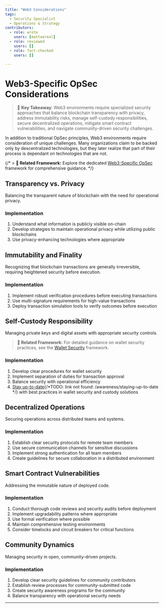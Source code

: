 ```yaml
---
title: "Web3 Considerations"
tags:
  - Security Specialist
  - Operations & Strategy
contributors:
  - role: wrote
    users: [mattaereal]
  - role: reviewed
    users: []
  - role: fact-checked
    users: []

---
```




<TagProvider>
<TagFilter />

# Web3-Specific OpSec Considerations

<TagList tags={frontmatter.tags} />
<AttributionList contributors={frontmatter.contributors} />

> 🔑 **Key Takeaway**: Web3 environments require specialized security approaches that balance blockchain transparency with privacy, address immutability risks, manage self-custody responsibilities, secure decentralized operations, mitigate smart contract vulnerabilities, and navigate community-driven security challenges.

In addition to traditional OpSec principles, Web3 environments require consideration of unique challenges. Many organizations claim to be backed only by descentralized technologies, but they later realize that part of their process is dependant on technologies that are not.

{/* > **🔗 Related Framework:** Explore the dedicated [Web3-Specific OpSec](../operational-security/web3-specific-opsec/) framework for comprehensive guidance. */}

## Transparency vs. Privacy

Balancing the transparent nature of blockchain with the need for operational privacy.

### Implementation

1. Understand what information is publicly visible on-chain
2. Develop strategies to maintain operational privacy while utilizing public blockchains
3. Use privacy-enhancing technologies where appropriate

## Immutability and Finality

Recognizing that blockchain transactions are generally irreversible, requiring heightened security before execution.

### Implementation

1. Implement robust verification procedures before executing transactions
2. Use multi-signature requirements for high-value transactions
3. Deploy transaction simulation tools to verify outcomes before execution

## Self-Custody Responsibility

Managing private keys and digital assets with appropriate security controls.

> **🔗 Related Framework:** For detailed guidance on wallet security practices, see the [Wallet Security](/wallet-security/README) framework.

### Implementation

1. Develop clear procedures for wallet security
2. Implement separation of duties for transaction approval
3. Balance security with operational efficiency
4. [Stay up-to-date](){/*TODO: link not found: /awareness/staying-up-to-date */} with best practices in wallet security and custody solutions

## Decentralized Operations

Securing operations across distributed teams and systems.

### Implementation

1. Establish clear security protocols for remote team members
2. Use secure communication channels for sensitive discussions
3. Implement strong authentication for all team members
4. Create guidelines for secure collaboration in a distributed environment

## Smart Contract Vulnerabilities

Addressing the immutable nature of deployed code.

### Implementation

1. Conduct thorough code reviews and security audits before deployment
2. Implement upgradability patterns where appropriate
3. Use formal verification where possible
4. Maintain comprehensive testing environments
5. Consider timelocks and circuit breakers for critical functions

## Community Dynamics

Managing security in open, community-driven projects.

### Implementation

1. Develop clear security guidelines for community contributors
2. Establish review processes for community-submitted code
3. Create security awareness programs for the community
4. Balance transparency with operational security needs

---

</TagProvider>
<ContributeFooter />